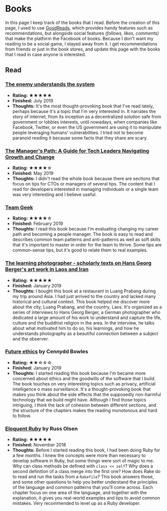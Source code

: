 # Books

In this page I keep track of the books that I read. Before the creation of this page, I used to use [GoodReads](https://www.goodreads.com/), which provides handy features such as recommendations, but alongside social features _(follows, likes, comments)_ that make the platform the Facebook of books. Because I don't want my reading to be a social game, I stayed away from it. I get recommendations from friends or just in the book stores, and update this page with the books that I read in case anyone is interested.

## Read

### [The enemy understands the system](https://www.casadellibro.com/libro-el-enemigo-conoce-el-sistema/9788417636395/9501752)

- **Rating:** ★★★★★
- **Finished:** July 2019
- **Thoughts:** It's the most thought-provoking book that I've read lately, perhaps because it's a topic that I'm very interested in. It narrates the story of internet, from its inception as a decentralized solution safe from government or lobbies interests, until nowadays, when companies like Facebook, Twitter, or even the US government are using it to manipulate people leveraging humans' vulnerabilities. I tried not to become paranoid reading it because some facts that they share are scary.

### [The Manager's Path: A Guide for Tech Leaders Navigating Growth and Change](http://shop.oreilly.com/product/0636920056843.do)

- **Rating:** ★★★★☆
- **Finished:** May 2019
- **Thoughts:** I didn't read the whole book because there are sections that focus on tips for CTOs or managers of several tips. The content that I read for developers interested in managing individuals or a single team was very interesting and I believe useful.

### [Team Geek](http://shop.oreilly.com/product/0636920018025.do)

- **Rating:** ★★★★☆
- **Finished:** February 2019
- **Thoughts:** I read this book because I'm evaluating changing my career path and becoming a people manager. The book is easy to read and describes common team patterns and anti-patterns as well as soft skills that it's important to master in order for the team to thrive. Some tips are common-sense tips, but it's good to relate them to real examples.

### [The learning photographer - scholarly texts on Hans Georg Berger's art work in Laos and Iran](https://trove.nla.gov.au/work/157104513?q&versionId=171256754)

- **Rating:** ★★★★★
- **Finished:** January 2019
- **Thoughts:** I bought this book at a restaurant in Luang Prabang during my trip around Asia. I had just arrived to the country and lacked many historical and cultural context. This book helped me discover more about the city, Luang Prabang, and the country, Laos. It's organized as a series of interviews to Hans Georg Berger, a German photographer who dedicated a large amount of his work to understand and capture the life, culture and the buddhist religion in the area. In the interview, he talks about what motivated him to do so, his learnings, and how he understands photography as a beautiful connection between a subject and the observer.

### [Future ethics](https://www.future-ethics.com/) by Cennydd Bowles

- **Rating:** ★★☆☆☆
- **Finished:** January 2019
- **Thoughts:** I started reading this book because I'm became more concerned about ethics and the goodwills of the software that I build. The book touches on very interesting topics such as privacy, artificial intelligence o mass surveillance. It's a thought-provoking book that makes you think about the side effects that the supposedly non-harmful technology that we build might have. Although I find those topics intriguing, I think the lack of cohesion between different sections, and the structure of the chapters makes the reading monotonous and hard to follow.

### [Eloquent Ruby](http://eloquentruby.com/) by Russ Olsen

- **Rating:** ★★★★★
- **Finished:** November 2018
- **Thoughts:** Before I started reading this book, I had been doing Ruby for a few months. I knew the concepts were more than necessary to develop software in Ruby, but some things were sort of magic to me. Why can class methods be defined with `class << self`? Why does a second definition of a class merge into the first one? How does Rake do to read and run the tasks from a `Rakefile`? This book answers those, and some other questions to help you better understand the principles of the language and common patterns that you'll come across. Each chapter focus on one area of the language, and together with the explanation, it gives you real-world examples and tips to avoid common mistakes. Very recommended to level up as a Ruby developer.
